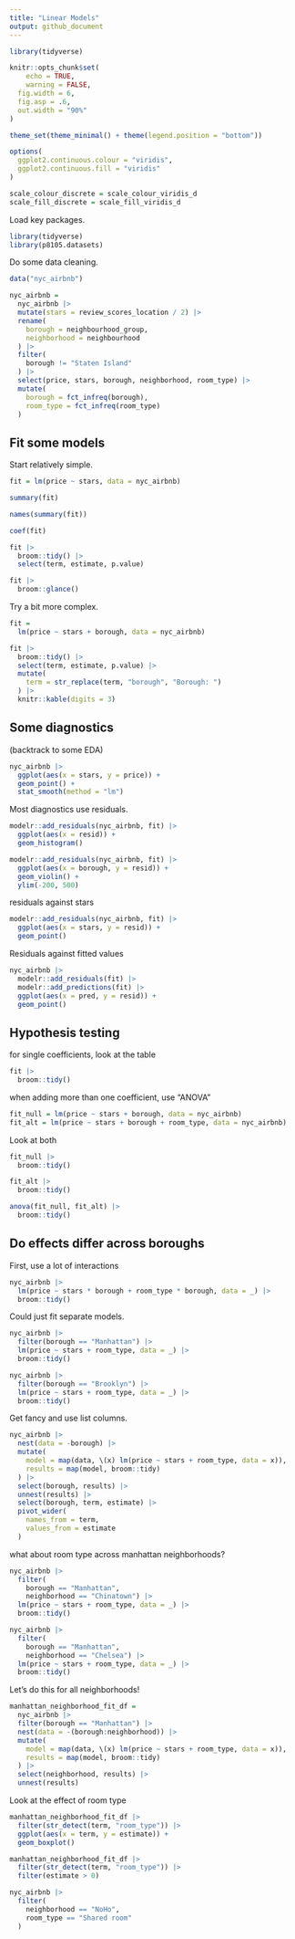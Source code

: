 ```yaml
---
title: "Linear Models"
output: github_document
---
```


```r
library(tidyverse)

knitr::opts_chunk$set(
	echo = TRUE,
	warning = FALSE,
  fig.width = 6,
  fig.asp = .6,
  out.width = "90%"
)

theme_set(theme_minimal() + theme(legend.position = "bottom"))

options(
  ggplot2.continuous.colour = "viridis",
  ggplot2.continuous.fill = "viridis"
)

scale_colour_discrete = scale_colour_viridis_d
scale_fill_discrete = scale_fill_viridis_d
```

Load key packages.

```r
library(tidyverse)
library(p8105.datasets)
```



Do some data cleaning.

```r
data("nyc_airbnb")

nyc_airbnb =
  nyc_airbnb |> 
  mutate(stars = review_scores_location / 2) |> 
  rename(
    borough = neighbourhood_group, 
    neighborhood = neighbourhood
  ) |> 
  filter(
    borough != "Staten Island"
  ) |> 
  select(price, stars, borough, neighborhood, room_type) |> 
  mutate(
    borough = fct_infreq(borough),
    room_type = fct_infreq(room_type)
  )
```

## Fit some models

Start relatively simple.

```r
fit = lm(price ~ stars, data = nyc_airbnb)

summary(fit)

names(summary(fit))

coef(fit)

fit |> 
  broom::tidy() |> 
  select(term, estimate, p.value)

fit |> 
  broom::glance()
```

Try a bit more complex.

```r
fit = 
  lm(price ~ stars + borough, data = nyc_airbnb)

fit |> 
  broom::tidy() |> 
  select(term, estimate, p.value) |> 
  mutate(
    term = str_replace(term, "borough", "Borough: ")
  ) |> 
  knitr::kable(digits = 3)
```


## Some diagnostics

(backtrack to some EDA)

```r
nyc_airbnb |> 
  ggplot(aes(x = stars, y = price)) + 
  geom_point() + 
  stat_smooth(method = "lm")
```



Most diagnostics use residuals. 

```r
modelr::add_residuals(nyc_airbnb, fit) |> 
  ggplot(aes(x = resid)) + 
  geom_histogram()
```


```r
modelr::add_residuals(nyc_airbnb, fit) |> 
  ggplot(aes(x = borough, y = resid)) + 
  geom_violin() + 
  ylim(-200, 500)
```

residuals against stars

```r
modelr::add_residuals(nyc_airbnb, fit) |> 
  ggplot(aes(x = stars, y = resid)) + 
  geom_point()
```



Residuals against fitted values

```r
nyc_airbnb |> 
  modelr::add_residuals(fit) |> 
  modelr::add_predictions(fit) |> 
  ggplot(aes(x = pred, y = resid)) + 
  geom_point()
```


## Hypothesis testing

for single coefficients, look at the table

```r
fit |> 
  broom::tidy()
```

when adding more than one coefficient, use "ANOVA"

```r
fit_null = lm(price ~ stars + borough, data = nyc_airbnb)
fit_alt = lm(price ~ stars + borough + room_type, data = nyc_airbnb)

```

Look at both

```r
fit_null |> 
  broom::tidy()

fit_alt |> 
  broom::tidy()

anova(fit_null, fit_alt) |> 
  broom::tidy()
```

## Do effects differ across boroughs

First, use a lot of interactions

```r
nyc_airbnb |> 
  lm(price ~ stars * borough + room_type * borough, data = _) |> 
  broom::tidy()
```

Could just fit separate models.

```r
nyc_airbnb |> 
  filter(borough == "Manhattan") |>  
  lm(price ~ stars + room_type, data = _) |> 
  broom::tidy()

nyc_airbnb |> 
  filter(borough == "Brooklyn") |>  
  lm(price ~ stars + room_type, data = _) |> 
  broom::tidy()

```


Get fancy and use list columns.


```r
nyc_airbnb |> 
  nest(data = -borough) |> 
  mutate(
    model = map(data, \(x) lm(price ~ stars + room_type, data = x)),
    results = map(model, broom::tidy)
  ) |> 
  select(borough, results) |> 
  unnest(results) |> 
  select(borough, term, estimate) |> 
  pivot_wider(
    names_from = term,
    values_from = estimate
  )
```


what about room type across manhattan neighborhoods?

```r
nyc_airbnb |> 
  filter(
    borough == "Manhattan", 
    neighborhood == "Chinatown") |> 
  lm(price ~ stars + room_type, data = _) |> 
  broom::tidy()

nyc_airbnb |> 
  filter(
    borough == "Manhattan", 
    neighborhood == "Chelsea") |> 
  lm(price ~ stars + room_type, data = _) |> 
  broom::tidy()
```


Let's do this for all neighborhoods!

```r
manhattan_neighborhood_fit_df = 
  nyc_airbnb |> 
  filter(borough == "Manhattan") |> 
  nest(data = -(borough:neighborhood)) |> 
  mutate(
    model = map(data, \(x) lm(price ~ stars + room_type, data = x)),
    results = map(model, broom::tidy)
  ) |> 
  select(neighborhood, results) |> 
  unnest(results)
```

Look at the effect of room type

```r
manhattan_neighborhood_fit_df |> 
  filter(str_detect(term, "room_type")) |> 
  ggplot(aes(x = term, y = estimate)) + 
  geom_boxplot()
```

```r
manhattan_neighborhood_fit_df |> 
  filter(str_detect(term, "room_type")) |> 
  filter(estimate > 0)

nyc_airbnb |> 
  filter(
    neighborhood == "NoHo", 
    room_type == "Shared room"
  )
```








